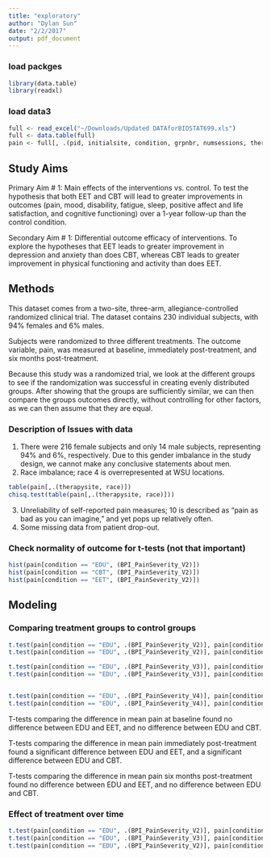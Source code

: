 ```yaml
---
title: "exploratory"
author: "Dylan Sun"
date: "2/2/2017"
output: pdf_document
---
```


### load packges
```r
library(data.table)
library(readxl)
```

### load data3
```r
full <- read_excel("~/Downloads/Updated DATAforBIOSTAT699.xls")
full <- data.table(full)
pain <- full[, .(pid, initialsite, condition, grpnbr, numsessions, therapysite, AGE, yearfmonset, yearfmdiagnosed, sex, bmi, ethnic, race, highesteduc, relationstatus, numberhousehold, numberchildren, currentemployment, hhincome, healthinsurance, tptotal, acr_fmness, CMSI_Total, BPI_PainSeverity_V2, BPI_PainSeverity_V3, BPI_PainSeverity_V4)]
```

## Study Aims
Primary Aim # 1: Main effects of the interventions vs. control.  To test the hypothesis that both EET and CBT will lead to greater improvements in outcomes (pain, mood, disability, fatigue, sleep, positive affect and life satisfaction, and cognitive functioning) over a 1-year follow-up than the control condition. 

Secondary Aim # 1: Differential outcome efficacy of interventions.  To explore the hypotheses that EET leads to greater improvement in depression and anxiety than does CBT, whereas CBT leads to greater improvement in physical functioning and activity than does EET.

## Methods
This dataset comes from a two-site, three-arm, allegiance-controlled randomized clinical trial. The dataset contains 230 individual subjects, with 94$\%$ females and 6$\%$ males. 

Subjects were randomized to three different treatments. The outcome variable, pain, was measured at baseline, immediately post-treatment, and six months post-treatment. 

Because this study was a randomized trial, we look at the different groups to see if the randomization was successful in creating evenly distributed groups. After showing that the groups are sufficiently similar, we can then compare the groups outcomes directly, without controlling for other factors, as we can then assume that they are equal.

### Description of Issues with data
1. There were 216 female subjects and only 14 male subjects, representing 94$\%$ and 6$\%$, respectively. Due to this gender imbalance in the study design, we cannot make any conclusive statements about men. 
2. Race imbalance; race 4 is overrepresented at WSU locations.
```r
table(pain[,.(therapysite, race)])
chisq.test(table(pain[,.(therapysite, race)]))
```
3. Unreliability of self-reported pain measures; 10 is described as "pain as bad as you can imagine," and yet pops up relatively often. 
4. Some missing data from patient drop-out.


### Check normality of outcome for t-tests (not that important)
```r
hist(pain[condition == "EDU", (BPI_PainSeverity_V2)])
hist(pain[condition == "CBT", (BPI_PainSeverity_V2)])
hist(pain[condition == "EET", (BPI_PainSeverity_V2)])
```


## Modeling

### Comparing treatment groups to control groups
```r
t.test(pain[condition == "EDU", .(BPI_PainSeverity_V2)], pain[condition == "CBT", .(BPI_PainSeverity_V2)])
t.test(pain[condition == "EDU", .(BPI_PainSeverity_V2)], pain[condition == "EET", .(BPI_PainSeverity_V2)])

t.test(pain[condition == "EDU", .(BPI_PainSeverity_V3)], pain[condition == "CBT", .(BPI_PainSeverity_V3)])
t.test(pain[condition == "EDU", .(BPI_PainSeverity_V3)], pain[condition == "EET", .(BPI_PainSeverity_V3)])


t.test(pain[condition == "EDU", .(BPI_PainSeverity_V4)], pain[condition == "CBT", .(BPI_PainSeverity_V4)])
t.test(pain[condition == "EDU", .(BPI_PainSeverity_V4)], pain[condition == "EET", .(BPI_PainSeverity_V4)])

```
T-tests comparing the difference in mean pain at baseline found no difference between EDU and EET, and no difference between EDU and CBT. 

T-tests comparing the difference in mean pain immediately post-treatment found a significant difference between EDU and EET, and a significant difference between EDU and CBT. 

T-tests comparing the difference in mean pain six months post-treatment found no difference between EDU and EET, and no difference between EDU and CBT. 

### Effect of treatment over time
```r
t.test(pain[condition == "EDU", .(BPI_PainSeverity_V2)], pain[condition == "EDU", .(BPI_PainSeverity_V3)])
t.test(pain[condition == "EDU", .(BPI_PainSeverity_V3)], pain[condition == "EDU", .(BPI_PainSeverity_V4)])
t.test(pain[condition == "EDU", .(BPI_PainSeverity_V2)], pain[condition == "EDU", .(BPI_PainSeverity_V4)])
```



